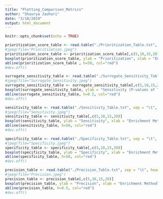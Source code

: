 ```yaml
---
title: "Plotting_Comparison_Metrics"
author: "Shaurya Jauhari"
date: "3/18/2019"
output: html_document
---
```


```r
knitr::opts_chunk$set(echo = TRUE)
```

```r

prioritization_score_table <- read.table("./Prioritization_Table.txt", sep = "\t", header = TRUE, quote = "")
#jpeg(file="Prioritization.jpeg")
prioritization_score_table <- prioritization_score_table[,c(5,10,15,20)]
boxplot(prioritization_score_table, ylab = "Prioritization", xlab = "Enrichment Method",col = c("salmon","tan","khaki","lavender"), boxwex = 0.1, ylim = c(0,100), names = c("Chipenrich", "Broadenrich","Seq2pathway", "Enrichr"))
abline(prioritization_score_table , h=50, col="red")
#dev.off()
```
```r

surrogate_sensitivity_table <- read.table("./Surrogate_Sensitivity_Table.txt", sep = "\t", header = TRUE, quote = "")
#jpeg(file="Surrogate_Sensitivity.jpeg")
surrogate_sensitivity_table <- surrogate_sensitivity_table[,c(5,10,15,20)]
boxplot(surrogate_sensitivity_table, ylab = "Sensitivity (P-values of Target Pathways)", xlab = "Enrichment Method",col = c("salmon","tan","khaki","lavender"), boxwex = 0.1, ylim = c(0,1), names = c("Chipenrich", "Broadenrich","Seq2pathway","Enrichr"))
abline(surrogate_sensitivity_table, h=0.5, col="red")
#dev.off()
```
```r

sensitivity_table <- read.table("./Sensitivity_Table.txt", sep = "\t", header = TRUE, quote = "")
#jpeg(file="Sensitivity.jpeg")
sensitivity_table <- sensitivity_table[,c(5,10,15,20)]
boxplot(sensitivity_table, ylab = "Sensitivity", xlab = "Enrichment Method",col = c("salmon","tan","khaki","lavender"), boxwex = 0.1, ylim = c(0,100), names = c("Chipenrich","Broadenrich","Seq2pathway","Enrichr"))
abline(sensitivity_table, h=50, col="red")
#dev.off()
```

```r

specificity_table <- read.table("./Specificity_Table.txt", sep = "\t", header = TRUE, quote = "")
#jpeg(file="Specificity.jpeg")
specificity_table <- specificity_table[,c(5,10,15,20)]
boxplot(specificity_table, ylab = "Specificity", xlab = "Enrichment Method",col = c("salmon","tan","khaki","lavender"), boxwex = 0.1, ylim = c(0,100), names = c("Chipenrich","Broadenrich","Seq2pathway","Enrichr"))
abline(specificity_table, h=50, col="red")
#dev.off()
```

```r

precision_table <- read.table("./Precision_Table.txt", sep = "\t", header = TRUE, quote = "")
#jpeg(file="Precision.jpeg")
precision_table <- precision_table[,c(5,10,15,20)]
boxplot(precision_table, ylab = "Precision", xlab = "Enrichment Method",col = c("salmon","tan","khaki","lavender"), boxwex = 0.1, ylim = c(0,3), names = c("Chipenrich","Broadenrich","Seq2pathway","Enrichr"))
abline(precision_table, h=0.5, col="red")
#dev.off()
```

